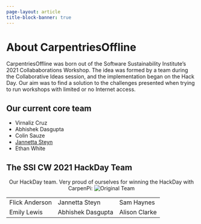 ```yaml
---
page-layout: article
title-block-banner: true
---
```


# About CarpentriesOffline

CarpentriesOffline was born out of the Software Sustainability Institute’s 2021 Collababorations Workshop. The idea was formed by a team during the Collaborative Ideas session, and the implementation began on the Hack Day. Our aim was to find a solution to the challenges presented when trying to run workshops with limited or no Internet access.

## Our current core team

- Virnaliz Cruz
- Abhishek Dasgupta
- Colin Sauze
- [Jannetta Steyn](people/jannetta.qmd)
- Ethan White


## The SSI CW 2021 HackDay Team
<center>
Our HackDay team. Very proud of ourselves for winning the HackDay with CarpenPi:
![Original Team](https://carpentriesoffline.org/images/SSICW2021_HackDayWinners-600px.jpg)
</center>

| | | |
|-|-|-|
|Flick Anderson|Jannetta Steyn|Sam Haynes|
|Emily Lewis|Abhishek Dasgupta|Alison Clarke|

